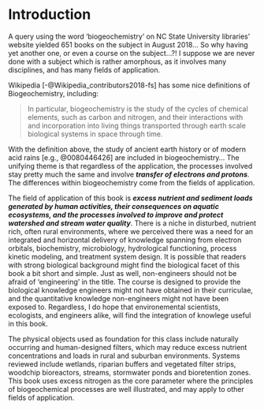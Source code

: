 # Introduction {#intro}

A query using the word 'biogeochemistry' on NC State University libraries' website yielded 651 books on the subject in August 2018... So why having yet another one, or even a course on the subject...?! I suppose we are never done with a subject which is rather amorphous, as it involves many disciplines, and has many fields of application. 

Wikipedia [-@Wikipedia_contributors2018-fs] has some nice definitions of Biogeochemistry, including:

>In particular, biogeochemistry is the study of the cycles of chemical elements, such as carbon and nitrogen, and their interactions with and incorporation into living things transported through earth scale biological systems in space through time. 

With the definition above, the study of ancient earth history or of modern acid rains [e.g., @0080446426] are included in biogeochemistry... The unifying theme is that regardless of the application, the processes involved stay pretty much the same and involve *__transfer of electrons and protons__*. The differences within biogeochemistry come from the fields of application.

The field of application of this book is *__excess nutrient and sediment loads generated by human activities, their consequences on aquatic ecosystems, and the processes involved to improve and protect watershed and stream water quality__*. There is a niche in disturbed, nutrient rich, often rural environments, where we perceived there was a need for an integrated and horizontal delivery of knowledge spanning from electron orbitals, biochemistry, microbiology, hydrological functioning, process kinetic modeling, and treatment system design. It is possible that readers with strong biological background might find the biological facet of this book a bit short and simple. Just as well, non-engineers should not be afraid of 'engineering' in the title. The course is designed to provide the biological knowledge engineers might not have obtained in their curriculae, and the quantitative knowledge non-engineers might not have been exposed to. Regardless, I do hope that  environemental scientists, ecologists, and engineers alike, will find the integration of knowlege useful in this book.

The physical objects used as foundation for this class include naturally occurring and human-designed filters, which may reduce excess nutrient concentrations and loads in rural and suburban environments. Systems reviewed include wetlands, riparian buffers and vegetated filter strips, woodchip bioreactors, streams, stormwater ponds and bioretention zones. This book uses excess nitrogen as the core parameter where the principles of biogeochemical processes are well illustrated, and may apply to other fields of application. 


